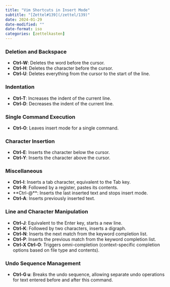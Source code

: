 ```yaml
---
title: "Vim Shortcuts in Insert Mode"
subtitle: "[Zettel#139](/zettel/139)"
date: 2024-01-29
date-modified: ""
date-format: iso
categories: [zettelkasten]
---
```

### Deletion and Backspace

* **Ctrl-W**: Deletes the word before the cursor.
* **Ctrl-H**: Deletes the character before the cursor.
* **Ctrl-U**: Deletes everything from the cursor to the start of the line.

### Indentation

* **Ctrl-T**: Increases the indent of the current line.
* **Ctrl-D**: Decreases the indent of the current line.

### Single Command Execution

* **Ctrl-O**: Leaves insert mode for a single command.

### Character Insertion

* **Ctrl-E**: Inserts the character below the cursor.
* **Ctrl-Y**: Inserts the character above the cursor.

### Miscellaneous

* **Ctrl-I**: Inserts a tab character, equivalent to the Tab key.
* **Ctrl-R**: Followed by a register, pastes its contents.
* **Ctrl-@**: Inserts the last inserted text and stops insert mode.
* **Ctrl-A**: Inserts previously inserted text.

### Line and Character Manipulation

* **Ctrl-J**: Equivalent to the Enter key, starts a new line.
* **Ctrl-K**: Followed by two characters, inserts a digraph.
* **Ctrl-N**: Inserts the next match from the keyword completion list.
* **Ctrl-P**: Inserts the previous match from the keyword completion list.
* **Ctrl-X Ctrl-O**: Triggers omni-completion (context-specific completion options based on file type and contents).

### Undo Sequence Management

* **Ctrl-G u**: Breaks the undo sequence, allowing separate undo operations for text entered before and after this command.
